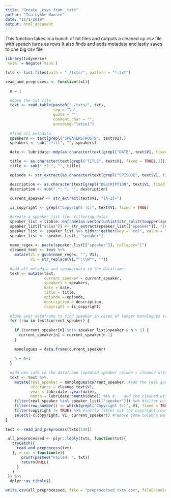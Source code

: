 ```yaml
---
title: "Create .csvs from .txts"
author: "Isa Lykke Hansen"
date: "11/1/2019"
output: html_document
---
```


This function takes in a bunch of txt files and outputs a cleaned up csv file with speach turns as rows
It also finds and adds metadata and lastly saves to one big csv file
```r

library(tidyverse)
`%ni%` = Negate(`%in%`)

txts <- list.files(path = "./txts/", pattern = "*.txt")

read_and_preprocess <- function(txt){
  
  n = 1

  #open the txt file
  text <- read.table(paste0("./txts/", txt),
                     sep = "\n",
                     quote = "",
                     comment.char = "",
                     encoding="latin1")
  
  #find all metadata
  speakers <- text[grepl("SPEAKERS|HOSTS", text$V1),]
  speakers <- sub(".*:\t", "", speakers)

  date <- lubridate::mdy(as.character(text[grepl("DATE", text$V1, fixed = TRUE),][[1]]))

  title <- as.character(text[grepl("TITLE", text$V1, fixed = TRUE),][[1]])
  title <- sub(".*?:", "", title)

  episode <- str_extract(as.character(text[grepl("EPISODE", text$V1, fixed = TRUE),][[1]]), "[0-9]+")

  description <- as.character(text[grepl("DESCRIPTION", text$V1, fixed = TRUE),][[1]])
  description <- sub(".*: ", "", description)

  current_speaker <- str_extract(text$V1, "[A-Z]+")
  
  is_copyright <- grepl("Copyright (c)", text$V1, fixed = TRUE)

  #create a speaker_list (for filtering data)
  speaker_list = tibble::enframe(as.vector(unlist(str_split(toupper(speakers), " & "))), name = NULL, value = "speaker")
  speaker_list[["alias"]] <- str_extract(speaker_list[["speaker"]], "[A-Z]*")
  speaker_list <- speaker_list %>% tidyr::gather(key = "col", value = "speaker", 1:2)
  speaker_list <- speaker_list[, "speaker"]
  
  name_regex <- paste(speaker_list[["speaker"]], collapse="|")
  cleaned_text <- text %>% 
    mutate(V1 = gsub(name_regex, "", V1),
           V1 = str_replace(V1,"^:\\W*", ""))
  
  #add all metadata and speakerdata to the dataframe:
  text <- mutate(text,
                 current_speaker = current_speaker,
                 speakers = speakers,
                 date = date,
                 title = title,
                 episode = episode,
                 description = description,
                 copyright = is_copyright)
  
  #loop over dataframe to find speaker in cases of longer monologues (e.i take the previous)
  for (row in text$current_speaker) {
    
    if (current_speaker[n] %ni% speaker_list$speaker & n > 1) {
      current_speaker[n] = current_speaker[n-1]
    }
    
    monologues = data.frame(current_speaker)
    
    n = n+1
  }
  
  #add new info to the dataframe (updated speaker column + cleaned utterance) + filter by speaker + copyright
  text <- text %>% 
    mutate(real_speaker = monologues$current_speaker, #add the real speaker
           utterance = cleaned_text$V1,
           year = lubridate::year(date),
           month = lubridate::month(date)) %>% #... and the cleaned utterances
    filter(real_speaker %in% speaker_list[["speaker"]]) %>% #filter out rows that are not utterances
    filter(row_number() <= which(grepl("Copyright (c)", V1, fixed = TRUE))) %>% #filter out all rows *after* copyright
    filter(copyright != TRUE) %>% #lastly filter out the copyright row itself
    select(-c(copyright, V1, current_speaker)) #remove some columns we don't want in the finished dataset
}
  
test <- read_and_preprocess(txts[199])

 all_preprocessed <- plyr::ldply(txts, function(txt){
   tryCatch({
     read_and_preprocess(txt)
   }, error = function(e){
       print(paste0("Failed: ", txt))
       return(NULL)
     }
   )
 }) %>%
  dplyr::as_tibble()

write.csv(all_preprocessed, file = "preprocessed_txts.csv", fileEncoding = "utf8")

```